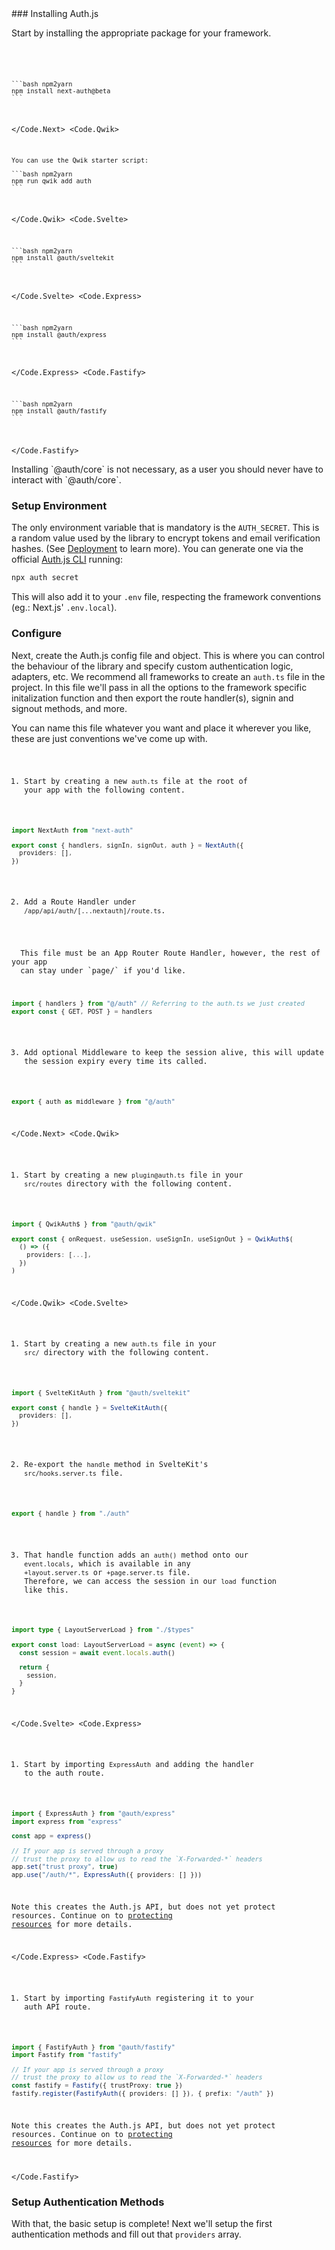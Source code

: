 
<Steps>
### Installing Auth.js

Start by installing the appropriate package for your framework.

<Code>
  <Code.Next>
    
    ```bash npm2yarn
    npm install next-auth@beta
    ```

  </Code.Next>
  <Code.Qwik>
    
    You can use the Qwik starter script:

    ```bash npm2yarn
    npm run qwik add auth
    ```

  </Code.Qwik>
  <Code.Svelte>
  
    ```bash npm2yarn
    npm install @auth/sveltekit
    ```
  </Code.Svelte>
  <Code.Express>
  
    ```bash npm2yarn
    npm install @auth/express
    ```
  
  </Code.Express>
  <Code.Fastify>

    ```bash npm2yarn
    npm install @auth/fastify
    ```

  </Code.Fastify>
</Code>

<Callout type="info">
  Installing `@auth/core` is not necessary, as a user you should never have to
  interact with `@auth/core`.
</Callout>

### Setup Environment

The only environment variable that is mandatory is the `AUTH_SECRET`. This is a random value used by the library to encrypt tokens and email
verification hashes. (See [Deployment](/getting-started/deployment) to learn more). You can generate one via the official [Auth.js CLI](https://cli.authjs.dev) running:

```bash
npx auth secret
```

This will also add it to your `.env` file, respecting the framework conventions (eg.: Next.js' `.env.local`).

### Configure

Next, create the Auth.js config file and object. This is where you can control the behaviour of the library and specify custom authentication logic, adapters, etc. We recommend all frameworks to create an `auth.ts` file in the project. In this file we'll pass in all the options to the framework specific initalization function and then export the route handler(s), signin and signout methods, and more.

<Callout type="info">
  You can name this file whatever you want and place it wherever you like, these
  are just conventions we've come up with.
</Callout>

<Code>
  <Code.Next>

1. Start by creating a new `auth.ts` file at the root of your app with the following content.

```ts filename="./auth.ts"
import NextAuth from "next-auth"

export const { handlers, signIn, signOut, auth } = NextAuth({
  providers: [],
})
```

2. Add a Route Handler under `/app/api/auth/[...nextauth]/route.ts`.

<Callout>
  This file must be an App Router Route Handler, however, the rest of your app
  can stay under `page/` if you'd like.
</Callout>

```ts filename="./app/api/auth/[...nextauth]/route.ts"
import { handlers } from "@/auth" // Referring to the auth.ts we just created
export const { GET, POST } = handlers
```

3. Add optional Middleware to keep the session alive, this will update the session expiry every time its called.

```ts filename="./middleware.ts"
export { auth as middleware } from "@/auth"
```

  </Code.Next>
  <Code.Qwik>

1. Start by creating a new `plugin@auth.ts` file in your `src/routes` directory with the following content.

```ts filename="/src/routes/plugin@auth.ts"
import { QwikAuth$ } from "@auth/qwik"

export const { onRequest, useSession, useSignIn, useSignOut } = QwikAuth$(
  () => ({
    providers: [...],
  })
)
```

  </Code.Qwik>
  <Code.Svelte>

1. Start by creating a new `auth.ts` file in your `src/` directory with the following content.

```ts filename="./src/auth.ts"
import { SvelteKitAuth } from "@auth/sveltekit"

export const { handle } = SvelteKitAuth({
  providers: [],
})
```

2. Re-export the `handle` method in SvelteKit's `src/hooks.server.ts` file.

```ts filename="./src/hooks.server.ts"
export { handle } from "./auth"
```

3. That handle function adds an `auth()` method onto our `event.locals`, which is available in any `+layout.server.ts` or `+page.server.ts` file. Therefore, we can access the session in our `load` function like this.

```ts filename="./src/routes/+layout.server.ts" {4}
import type { LayoutServerLoad } from "./$types"

export const load: LayoutServerLoad = async (event) => {
  const session = await event.locals.auth()

  return {
    session,
  }
}
```

  </Code.Svelte>
  <Code.Express>

1. Start by importing `ExpressAuth` and adding the handler to the auth route.

```ts filename="./src/routes/auth.route.ts" {1, 9}
import { ExpressAuth } from "@auth/express"
import express from "express"

const app = express()

// If your app is served through a proxy
// trust the proxy to allow us to read the `X-Forwarded-*` headers
app.set("trust proxy", true)
app.use("/auth/*", ExpressAuth({ providers: [] }))
```

Note this creates the Auth.js API, but does not yet protect resources. Continue on to [protecting resources](/getting-started/session-management/protecting) for more details.

  </Code.Express>
  <Code.Fastify>

1. Start by importing `FastifyAuth` registering it to your auth API route.

```ts filename="./src/routes/auth.route.ts" {1, 7}
import { FastifyAuth } from "@auth/fastify"
import Fastify from "fastify"

// If your app is served through a proxy
// trust the proxy to allow us to read the `X-Forwarded-*` headers
const fastify = Fastify({ trustProxy: true })
fastify.register(FastifyAuth({ providers: [] }), { prefix: "/auth" })
```

Note this creates the Auth.js API, but does not yet protect resources. Continue on to [protecting resources](/getting-started/session-management/protecting) for more details.

  </Code.Fastify>
</Code>

### Setup Authentication Methods

With that, the basic setup is complete! Next we'll setup the first authentication methods and fill out that `providers` array.

</Steps>
